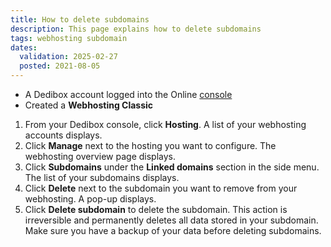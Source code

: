 ```yaml
---
title: How to delete subdomains
description: This page explains how to delete subdomains
tags: webhosting subdomain
dates:
  validation: 2025-02-27
  posted: 2021-08-05
---
```



<WebhostingOnline />

<Requirements />

- A Dedibox account logged into the Online [console](https://console.online.net)
- Created a **Webhosting Classic**

1. From your Dedibox console, click **Hosting**. A list of your webhosting accounts displays.
2. Click **Manage** next to the hosting you want to configure. The webhosting overview page displays.
3. Click **Subdomains** under the **Linked domains** section in the side menu. The list of your subdomains displays.
4. Click **Delete** next to the subdomain you want to remove from your webhosting. A pop-up displays.
5. Click **Delete subdomain** to delete the subdomain.
    <Message type="important">
      This action is irreversible and permanently deletes all data stored in your subdomain. Make sure you have a backup of your data before deleting subdomains.
    </Message>


